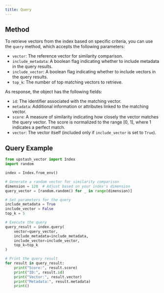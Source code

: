 ```yaml
---
title: Query
---
```


## Method

To retrieve vectors from the index based on specific criteria, you can use the `query` method, which accepts the following parameters:

- `vector`: The reference vector for similarity comparison.
- `include_metadata`: A boolean flag indicating whether to include metadata in the query results.
- `include_vector`: A boolean flag indicating whether to include vectors in the query results.
- `top_k`: The number of top matching vectors to retrieve.

As response, the object has the following fields:

- `id`: The identifier associated with the matching vector.
- `metadata`: Additional information or attributes linked to the matching vector.
- `score`: A measure of similarity indicating how closely the vector matches the query vector. The score is normalized to the range [0, 1], where 1 indicates a perfect match.
- `vector`: The vector itself (included only if `include_vector` is set to `True`).

## Query Example

```python
from upstash_vector import Index
import random

index = Index.from_env()

# Generate a random vector for similarity comparison
dimension = 128  # Adjust based on your index's dimension
query_vector = [random.random() for _ in range(dimension)]

# Set parameters for the query
include_metadata = True
include_vector = False
top_k = 5

# Execute the query
query_result = index.query(
    vector=query_vector,
    include_metadata=include_metadata,
    include_vector=include_vector,
    top_k=top_k
)

# Print the query result
for result in query_result:
    print("Score:", result.score)
    print("ID:", result.id)
    print("Vector:", result.vector)
    print("Metadata:", result.metadata)
    print()
```
